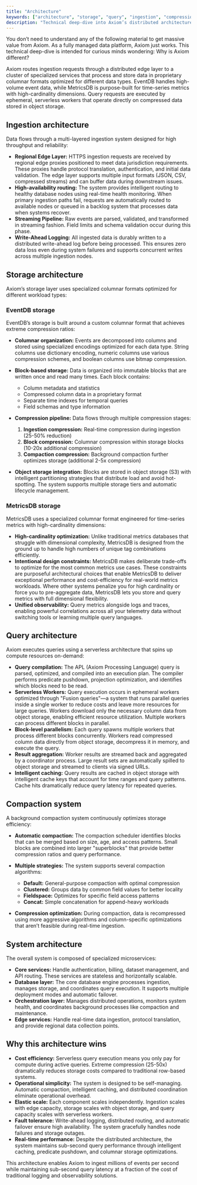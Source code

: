 ```yaml
---
title: "Architecture"
keywords: ["architecture", "storage", "query", "ingestion", "compression"]
description: "Technical deep-dive into Axiom’s distributed architecture."
---
```


<Tip>
You don’t need to understand any of the following material to get massive value from Axiom. As a fully managed data platform, Axiom just works. This technical deep-dive is intended for curious minds wondering: Why is Axiom different?
</Tip>

Axiom routes ingestion requests through a distributed edge layer to a cluster of specialized services that process and store data in proprietary columnar formats optimized for different data types. EventDB handles high-volume event data, while MetricsDB is purpose-built for time-series metrics with high-cardinality dimensions. Query requests are executed by ephemeral, serverless workers that operate directly on compressed data stored in object storage.

## Ingestion architecture

Data flows through a multi-layered ingestion system designed for high throughput and reliability:

- **Regional Edge Layer:** HTTPS ingestion requests are received by regional edge proxies positioned to meet data jurisdiction requirements. These proxies handle protocol translation, authentication, and initial data validation. The edge layer supports multiple input formats (JSON, CSV, compressed streams) and can buffer data during downstream issues.
- **High-availability routing:** The system provides intelligent routing to healthy database nodes using real-time health monitoring. When primary ingestion paths fail, requests are automatically routed to available nodes or queued in a backlog system that processes data when systems recover.
- **Streaming Pipeline:** Raw events are parsed, validated, and transformed in streaming fashion. Field limits and schema validation occur during this phase.
- **Write-Ahead Logging:** All ingested data is durably written to a distributed write-ahead log before being processed. This ensures zero data loss even during system failures and supports concurrent writes across multiple ingestion nodes.

## Storage architecture

Axiom’s storage layer uses specialized columnar formats optimized for different workload types:

### EventDB storage

EventDB’s storage is built around a custom columnar format that achieves extreme compression ratios:

- **Columnar organization:** Events are decomposed into columns and stored using specialized encodings optimized for each data type. String columns use dictionary encoding, numeric columns use various compression schemes, and boolean columns use bitmap compression.
- **Block-based storage:** Data is organized into immutable blocks that are written once and read many times. Each block contains:

    - Column metadata and statistics  
    - Compressed column data in a proprietary format
    - Separate time indexes for temporal queries  
    - Field schemas and type information

- **Compression pipeline:** Data flows through multiple compression stages:

    1. **Ingestion compression:** Real-time compression during ingestion (25-50% reduction)  
    1. **Block compression:** Columnar compression within storage blocks (10-20x additional compression)  
    1. **Compaction compression:** Background compaction further optimizes storage (additional 2-5x compression)

- **Object storage integration:** Blocks are stored in object storage (S3) with intelligent partitioning strategies that distribute load and avoid hot-spotting. The system supports multiple storage tiers and automatic lifecycle management.

### MetricsDB storage

MetricsDB uses a specialized columnar format engineered for time-series metrics with high-cardinality dimensions:

- **High-cardinality optimization:** Unlike traditional metrics databases that struggle with dimensional complexity, MetricsDB is designed from the ground up to handle high numbers of unique tag combinations efficiently.
- **Intentional design constraints:** MetricsDB makes deliberate trade-offs to optimize for the most common metrics use cases. These constraints are purposeful architectural choices that enable MetricsDB to deliver exceptional performance and cost-efficiency for real-world metrics workloads. Where other systems penalize you for high cardinality or force you to pre-aggregate data, MetricsDB lets you store and query metrics with full dimensional flexibility.
- **Unified observability:** Query metrics alongside logs and traces, enabling powerful correlations across all your telemetry data without switching tools or learning multiple query languages.

## Query architecture

Axiom executes queries using a serverless architecture that spins up compute resources on-demand:

- **Query compilation:** The APL (Axiom Processing Language) query is parsed, optimized, and compiled into an execution plan. The compiler performs predicate pushdown, projection optimization, and identifies which blocks need to be read.
- **Serverless Workers:** Query execution occurs in ephemeral workers optimized through "Fusion queries"—a system that runs parallel queries inside a single worker to reduce costs and leave more resources for large queries. Workers download only the necessary column data from object storage, enabling efficient resource utilization. Multiple workers can process different blocks in parallel.
- **Block-level parallelism:** Each query spawns multiple workers that process different blocks concurrently. Workers read compressed column data directly from object storage, decompress it in memory, and execute the query.
- **Result aggregation:** Worker results are streamed back and aggregated by a coordinator process. Large result sets are automatically spilled to object storage and streamed to clients via signed URLs.
- **Intelligent caching:** Query results are cached in object storage with intelligent cache keys that account for time ranges and query patterns. Cache hits dramatically reduce query latency for repeated queries.

## Compaction system

A background compaction system continuously optimizes storage efficiency:

- **Automatic compaction:** The compaction scheduler identifies blocks that can be merged based on size, age, and access patterns. Small blocks are combined into larger "superblocks" that provide better compression ratios and query performance.
- **Multiple strategies:** The system supports several compaction algorithms:

    - **Default:** General-purpose compaction with optimal compression  
    - **Clustered:** Groups data by common field values for better locality  
    - **Fieldspace:** Optimizes for specific field access patterns  
    - **Concat:** Simple concatenation for append-heavy workloads

- **Compression optimization:** During compaction, data is recompressed using more aggressive algorithms and column-specific optimizations that aren’t feasible during real-time ingestion.

## System architecture

The overall system is composed of specialized microservices:

- **Core services:** Handle authentication, billing, dataset management, and API routing. These services are stateless and horizontally scalable.
- **Database layer:** The core database engine processes ingestion, manages storage, and coordinates query execution. It supports multiple deployment modes and automatic failover.
- **Orchestration layer:** Manages distributed operations, monitors system health, and coordinates background processes like compaction and maintenance.
- **Edge services:** Handle real-time data ingestion, protocol translation, and provide regional data collection points.

## Why this architecture wins

- **Cost efficiency:** Serverless query execution means you only pay for compute during active queries. Extreme compression (25-50x) dramatically reduces storage costs compared to traditional row-based systems.
- **Operational simplicity:** The system is designed to be self-managing. Automatic compaction, intelligent caching, and distributed coordination eliminate operational overhead.
- **Elastic scale:** Each component scales independently. Ingestion scales with edge capacity, storage scales with object storage, and query capacity scales with serverless workers.
- **Fault tolerance:** Write-ahead logging, distributed routing, and automatic failover ensure high availability. The system gracefully handles node failures and storage outages.
- **Real-time performance:** Despite the distributed architecture, the system maintains sub-second query performance through intelligent caching, predicate pushdown, and columnar storage optimizations.

This architecture enables Axiom to ingest millions of events per second while maintaining sub-second query latency at a fraction of the cost of traditional logging and observability solutions.  